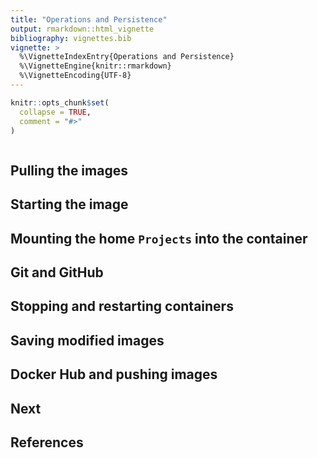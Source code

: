 ```yaml
---
title: "Operations and Persistence"
output: rmarkdown::html_vignette
bibliography: vignettes.bib
vignette: >
  %\VignetteIndexEntry{Operations and Persistence}
  %\VignetteEngine{knitr::rmarkdown}
  %\VignetteEncoding{UTF-8}
---
```


```r
knitr::opts_chunk$set(
  collapse = TRUE,
  comment = "#>"
)
```

```r
```

## Pulling the images

## Starting the image

## Mounting the home `Projects` into the container

## Git and GitHub

## Stopping and restarting containers

## Saving modified images

## Docker Hub and pushing images

## Next

## References

